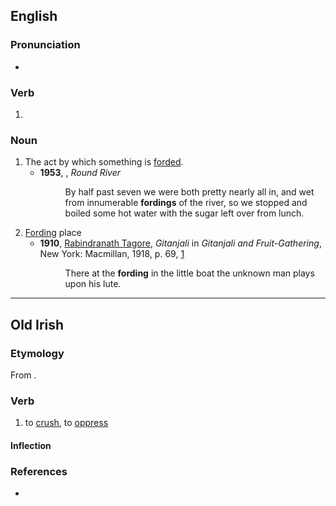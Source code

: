 ==English==

===Pronunciation===
* {{rhymes|en|ɔː(ɹ)dɪŋ|s=2}}

===Verb===
{{head|en|verb form}}

# {{present participle of|en|ford|nocat=1}}

===Noun===
{{en-noun}}

# The act by which something is [[ford]]ed.
#* '''1953''', {{w|Aldo Leopold}}, ''Round River''
#*: By half past seven we were both pretty nearly all in, and wet from innumerable '''fordings''' of the river, so we stopped and boiled some hot water with the sugar left over from lunch.
# [[Ford]]ing place
#* '''1910''', [[w:Rabindranath Tagore|Rabindranath Tagore]], ''Gitanjali'' in ''Gitanjali and Fruit-Gathering'', New York: Macmillan, 1918, p. 69, [https://archive.org/details/gitanjaliandfru00yeatgoog]
#*: There at the '''fording''' in the little boat the unknown man plays upon his lute.

----

==Old Irish==

===Etymology===
{{root|sga|ine-pro|*dʰeyǵʰ-}}
From {{affix|sga|for-|dingid}}.

===Verb===
{{sga-verb|head=for·ding}}

# to [[crush]], to [[oppress]]

====Inflection====
{{sga-conj-complex
|present_class=B III
|preterite_class=reduplicated
|future_class=
|subjunctive_class=s
|present_3p_deut=for·dengat
|imperfect_1s_deut=for·ndinginn
|present_ps_deut=for·dengar
|perfect_2s_deut=for·rudedach
|perfect_3p_deut=for·rudedgatar
|subjunctive_pp_deut=for·ndiassatar
|verbal_noun=fortige
}}

===References===
* {{R:DIL|23537}}